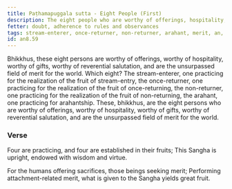 ```yaml
---
title: Paṭhamapuggala sutta - Eight People (First)
description: The eight people who are worthy of offerings, hospitality, gifts, and reverential salutation, and are the unsurpassed field of merit for the world.
fetter: doubt, adherence to rules and observances
tags: stream-enterer, once-returner, non-returner, arahant, merit, an, an8
id: an8.59
---
```


Bhikkhus, these eight persons are worthy of offerings, worthy of hospitality, worthy of gifts, worthy of reverential salutation, and are the unsurpassed field of merit for the world. Which eight? The stream-enterer, one practicing for the realization of the fruit of stream-entry, the once-returner, one practicing for the realization of the fruit of once-returning, the non-returner, one practicing for the realization of the fruit of non-returning, the arahant, one practicing for arahantship. These, bhikkhus, are the eight persons who are worthy of offerings, worthy of hospitality, worthy of gifts, worthy of reverential salutation, and are the unsurpassed field of merit for the world.

### Verse

Four are practicing,
and four are established in their fruits;
This Sangha is upright,
endowed with wisdom and virtue.

For the humans offering sacrifices,
those beings seeking merit;
Performing attachment-related merit,
what is given to the Sangha yields great fruit.